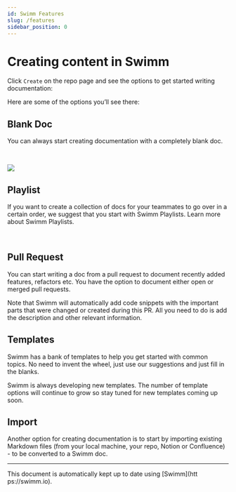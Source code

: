 ```yaml
---
id: Swimm Features
slug: /features
sidebar_position: 0
---
```



# Creating content in Swimm

Click `Create` on the repo page and see the options to get started writing documentation:

Here are some of the options you’ll see there:

## **Blank Doc**

You can always start creating documentation with a completely blank doc.

<br />

![](../../static/img/create_first_doc_n_1.png)

## **Playlist**

If you want to create a collection of docs for your teammates to go over in a certain order, we suggest that you start with Swimm Playlists. Learn more about <Link href="https://docs.swimm.io/Features/Swimm-Playlists"> Swimm Playlists.</Link>

<br />

<!-- vale Swimm.WordList = NO -->

## **Pull Request**

<!-- vale Swimm.WordList = YES -->

You can start writing a doc from a pull request to document recently added features, refactors etc. You have the option to document either open or merged pull requests.

Note that Swimm will automatically add code snippets with the important parts that were changed or created during this PR. All you need to do is add the description and other relevant information.

## **Templates**

Swimm has a <Link href="https://swimm.io/blog/how-to-use-swimm-templates/"> bank of templates</Link> to help you get started with common topics. No need to invent the wheel, just use our suggestions and just fill in the blanks.

Swimm is always developing new templates. The number of template options will continue to grow so stay tuned for new templates coming up soon.

## **Import**

Another option for creating documentation is to start by importing existing Markdown files (from your local machine, your repo, Notion or Confluence) - to be converted to a Swimm doc.

---

This document is automatically kept up to date using [Swimm](htt
ps://swimm.io).
